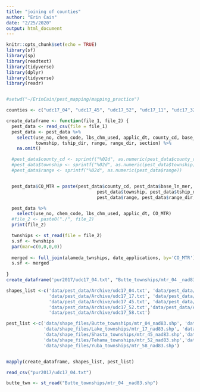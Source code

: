 ```yaml
---
title: "joining of counties"
author: "Erin Cain"
date: "2/25/2020"
output: html_document
---
```


```r
knitr::opts_chunk$set(echo = TRUE)
library(sf)
library(sp)
library(readtext)
library(tidyverse)
library(dplyr)
library(tidyverse)
library(readr)


#setwd("~/ErinCain/pest_mapping/mapping_practice")
```


```r
counties <- c("udc17_04", "udc17_45", "udc17_52", "udc17_11", "udc17_32", "udc17_58", "udc17_51", "udc17_17", "udc17_57")

create_dataframe <- function(file_1, file_2) {
  pest_data <- read_csv(file = file_1)
  pest_data <- pest_data %>% 
    select(use_no, chem_code, lbs_chm_used, applic_dt, county_cd, base_ln_mer,
           township, tship_dir, range, range_dir, section) %>% 
    na.omit()

  #pest_data$county_cd <- sprintf("%02d", as.numeric(pest_data$county_cd))
  #pest_data$township <- sprintf("%02d", as.numeric(pest_data$township))
  #pest_data$range <- sprintf("%02d", as.numeric(pest_data$range))


  pest_data$CO_MTR = paste(pest_data$county_cd, pest_data$base_ln_mer,
                                  pest_data$township, pest_data$tship_dir,
                                  pest_data$range, pest_data$range_dir, sep="")

  pest_data %>% 
    select(use_no, chem_code, lbs_chm_used, applic_dt, CO_MTR) 
  #file_2 <- paste0("./", file_2)
  print(file_2)

  twnships <- st_read(file = file_2)
  s.sf <- twnships
  par(mar=c(0,0,0,0))
  
  merged <- full_join(alameda_twnships, date_applications, by='CO_MTR')
  s.sf <- merged
  
}
create_dataframe('pur2017/udc17_04.txt', "Butte_townships/mtr_04 _nad83.shp")
```

```r
shapes_list <-c('data/pest_data/Archive/udc17_04.txt', 'data/pest_data/Archive/udc17_11.txt',
                'data/pest_data/Archive/udc17_17.txt', 'data/pest_data/Archive/udc17_32.txt',
                'data/pest_data/Archive/udc17_45.txt', 'data/pest_data/Archive/udc17_51.txt',
                'data/pest_data/Archive/udc17_52.txt','data/pest_data/Archive/udc17_57.txt',
                'data/pest_data/Archive/udc17_58.txt')

pest_list <-c('data/shape_files/Butte_townships/mtr_04_nad83.shp', 'data/shape_files/Glenn_townships/mtr_11_nad83.shp',
              'data/shape_files/Lake_townships/mtr_17_nad83.shp', 'data/shape_files/Sacramento_townships/mtr_32_nad83.shp',
              'data/shape_files/Shasta_townships/mtr_45_nad83.shp','data/shape_files/Sutter_townships/mtr_51_nad83.shp',
              'data/shape_files/Tehama_townships/mtr_52_nad83.shp','data/shape_files/Yolo_townships/mtr_57_nad83.shp',
              'data/shape_files/Yuba_townships/mtr_58_nad83.shp')


mapply(create_dataframe, shapes_list, pest_list)
```


```r
read_csv("pur2017/udc17_04.txt")

butte_twn <- st_read("Butte_townships/mtr_04 _nad83.shp")
```







